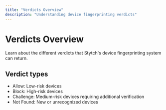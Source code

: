 ```yaml
---
title: "Verdicts Overview"
description: "Understanding device fingerprinting verdicts"
---
```


# Verdicts Overview

Learn about the different verdicts that Stytch's device fingerprinting system can return.

## Verdict types

- Allow: Low-risk devices
- Block: High-risk devices
- Challenge: Medium-risk devices requiring additional verification
- Not Found: New or unrecognized devices
